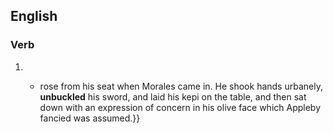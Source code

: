 ==English==

===Verb===
{{head|en|verb form}}

# {{en-past of|unbuckle}}
#* {{quote-book|year=1907|author=[[w:Harold Edward Bindloss|Harold Bindloss]]
|title=The Dust of Conflict
|chapter=22|url=http://openlibrary.org/works/OL4429277W
|passage=Appleby{{...}}rose from his seat when Morales came in. He shook hands urbanely, '''unbuckled''' his sword, and laid his kepi on the table, and then sat down with an expression of concern in his olive face which Appleby fancied was assumed.}}